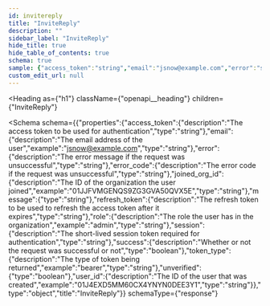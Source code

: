 ```yaml
---
id: invitereply
title: "InviteReply"
description: ""
sidebar_label: "InviteReply"
hide_title: true
hide_table_of_contents: true
schema: true
sample: {"access_token":"string","email":"jsnow@example.com","error":"string","error_code":"string","joined_org_id":"01JJFVMGENQS9ZG3GVA50QVX5E","message":"string","refresh_token":"string","role":"admin","session":"string","success":true,"token_type":"bearer","unverified":true,"user_id":"01J4EXD5MM60CX4YNYN0DEE3Y1"}
custom_edit_url: null
---
```



<Heading
  as={"h1"}
  className={"openapi__heading"}
  children={"InviteReply"}
>
</Heading>





<Schema
  schema={{"properties":{"access_token":{"description":"The access token to be used for authentication","type":"string"},"email":{"description":"The email address of the user","example":"jsnow@example.com","type":"string"},"error":{"description":"The error message if the request was unsuccessful","type":"string"},"error_code":{"description":"The error code if the request was unsuccessful","type":"string"},"joined_org_id":{"description":"The ID of the organization the user joined","example":"01JJFVMGENQS9ZG3GVA50QVX5E","type":"string"},"message":{"type":"string"},"refresh_token":{"description":"The refresh token to be used to refresh the access token after it expires","type":"string"},"role":{"description":"The role the user has in the organization","example":"admin","type":"string"},"session":{"description":"The short-lived session token required for authentication","type":"string"},"success":{"description":"Whether or not the request was successful or not","type":"boolean"},"token_type":{"description":"The type of token being returned","example":"bearer","type":"string"},"unverified":{"type":"boolean"},"user_id":{"description":"The ID of the user that was created","example":"01J4EXD5MM60CX4YNYN0DEE3Y1","type":"string"}},"type":"object","title":"InviteReply"}}
  schemaType={"response"}
>

</Schema>

